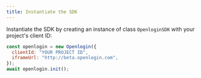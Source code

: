 ```yaml
---
title: Instantiate the SDK
---
```


Instantiate the SDK by creating an instance of class `OpenloginSDK` with your
project's client ID:

```javascript
const openlogin = new Openlogin({
  clientId: "YOUR PROJECT ID",
  iframeUrl: "http://beta.openlogin.com",
});
await openlogin.init();
```
